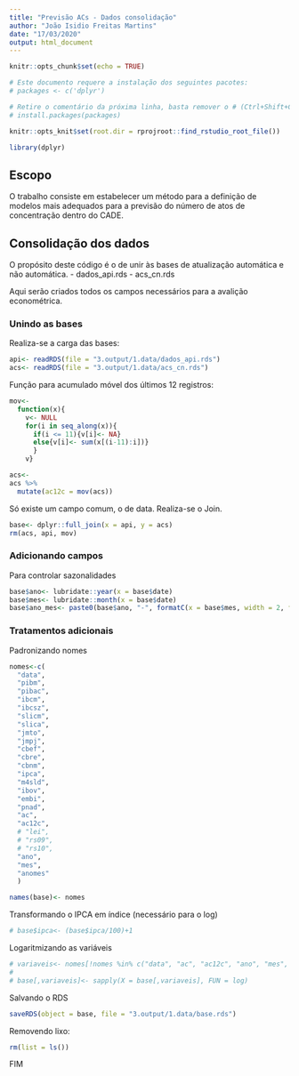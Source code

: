 ---
title: "Previsão ACs - Dados consolidação"
author: "João Isidio Freitas Martins"
date: "17/03/2020"
output: html_document
---

```{r setup, include=FALSE}
knitr::opts_chunk$set(echo = TRUE)

# Este documento requere a instalação dos seguintes pacotes:
# packages <- c('dplyr')

# Retire o comentário da próxima linha, basta remover o # (Ctrl+Shift+C), e execute o código.
# install.packages(packages)

knitr::opts_knit$set(root.dir = rprojroot::find_rstudio_root_file())

library(dplyr)
```

## Escopo

O trabalho consiste em estabelecer um método para a definição de modelos mais adequados para a previsão do número de atos de concentração dentro do CADE.

## Consolidação dos dados

O propósito deste código é o de unir às bases de atualização automática e não automática.
  - dados_api.rds
  - acs_cn.rds

Aqui serão criados todos os campos necessários para a avalição econométrica.

### Unindo as bases

Realiza-se a carga das bases:
```{r}
api<- readRDS(file = "3.output/1.data/dados_api.rds")
acs<- readRDS(file = "3.output/1.data/acs_cn.rds")
```

Função para acumulado móvel dos últimos 12 registros:
```{r}
mov<- 
  function(x){
    v<- NULL
    for(i in seq_along(x)){
      if(i <= 11){v[i]<- NA}
      else{v[i]<- sum(x[(i-11):i])}
      }
    v}

acs<-
acs %>%
  mutate(ac12c = mov(acs))
```

Só existe um campo comum, o de data. Realiza-se o Join.
```{r}
base<- dplyr::full_join(x = api, y = acs)
rm(acs, api, mov)
```

### Adicionando campos

Para controlar sazonalidades
```{r}
base$ano<- lubridate::year(x = base$date)
base$mes<- lubridate::month(x = base$date)
base$ano_mes<- paste0(base$ano, "-", formatC(x = base$mes, width = 2, flag = "0"))
```

### Tratamentos adicionais

Padronizando nomes
```{r}
nomes<-c(
  "data",
  "pibm",
  "pibac",
  "ibcm",
  "ibcsz",
  "slicm",
  "slica",
  "jmto",
  "jmpj",
  "cbef",
  "cbre",
  "cbnm",
  "ipca",
  "m4sld",
  "ibov",
  "embi",
  "pnad",
  "ac",
  "ac12c",
  # "lei",
  # "rs09",
  # "rs10",
  "ano",
  "mes",
  "anomes"
  )

names(base)<- nomes
```

Transformando o IPCA em índice (necessário para o log)
```{r}
# base$ipca<- (base$ipca/100)+1
```

Logaritmizando as variáveis
```{r}
# variaveis<- nomes[!nomes %in% c("data", "ac", "ac12c", "ano", "mes", "anomes")]
# 
# base[,variaveis]<- sapply(X = base[,variaveis], FUN = log)
```

Salvando o RDS
```{r}
saveRDS(object = base, file = "3.output/1.data/base.rds")
```

Removendo lixo:
```{r}
rm(list = ls())
```

FIM
